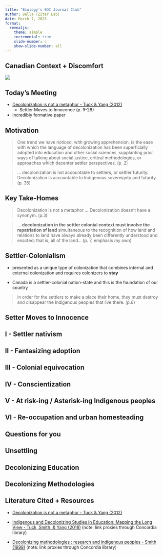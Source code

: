 ```yaml
---
title: "Biology's EDI Journal Club"
author: Bella (Ziter Lab)
date: March 7, 2023
format: 
  revealjs:
    theme: simple
    incremental: true
    slide-number: c
    show-slide-number: all
---
```


## Canadian Context + Discomfort

![](discomfort.jpg){fig-align="center"}



## Today's Meeting

- [Decolonization is not a metaphor - Tuck & Yang (2012)](https://jps.library.utoronto.ca/index.php/des/article/view/18630/15554)
  - Settler Moves to Innocence (p. 9-28)

- Incredibly formative paper



## Motivation 

> One trend we have noticed, with growing apprehension, is the ease with
which the language of decolonization has been superficially adopted into education and other
social sciences, supplanting prior ways of talking about social justice, critical methodologies, or
approaches which decenter settler perspectives. (p. 2)

> ... decolonization is not accountable to settlers, or settler futurity. Decolonization is accountable to
Indigenous sovereignty and futurity. (p. 35)



## Key Take-Homes

> Decolonization is not a metaphor ... Decolonization doesn’t have a synonym. (p.3)

> ... **decolonization in the settler colonial context must involve the repatriation of land** simultaneous to the recognition of how land and relations to land have always already been differently understood and enacted; that is, all of the land... (p. 7, emphasis my own) 



## Settler-Colonialism 

- presented as a unique type of colonization that combines internal and external colonization and requires colonizers to **stay** 

- Canada is a settler-colonial nation-state and this is the foundation of our country 

> In order for the settlers to make a place their home, they must destroy and disappear the Indigenous peoples that live there. (p.6)



## Setter Moves to Innocence



## I - Settler nativism



## II - Fantasizing adoption


## III - Colonial equivocation


## IV - Conscientization


## V - At risk-ing / Asterisk-ing Indigenous peoples


## VI - Re-occupation and urban homesteading


## Questions for you 


## Unsettling 


## Decolonizing Education 


## Decolonizing Methodologies 



## Literature Cited + Resources 

- [Decolonization is not a metaphor - Tuck & Yang (2012)](https://jps.library.utoronto.ca/index.php/des/article/view/18630/15554)

- [Indigenous and Decolonizing Studies in Education: Mapping the Long View - Tuck, Smith, & Yang (2018)](https://doi-org.lib-ezproxy.concordia.ca/10.4324/9780429505010) (note: link proxies through Concordia library)

- [Decolonizing methodologies : research and indigenous peoples - Smith (1999)](https://doi-org.lib-ezproxy.concordia.ca/10.4324/9780429505010) (note: link proxies through Concordia library)

